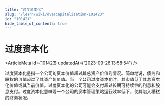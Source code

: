 ```yaml
---
title: "过度资本化"
slug: "/learn/wiki/overcapitalization-101423"
id: "101423"
hide_table_of_contents: true
---
```



# 过度资本化

<ArticleMeta id={101423} updatedAt={'2023-09-26 13:58:54'} />
<div className='border-solid border-b border-t-0 my-4 border-[var(--ifm-color-gray-300)]' />

过度资本化是指一个公司的资本价值超过其总资产价值的情况。简单地说，债务和股权的价值超过了其资产的价值。当一个公司过度资本化时，其市值低于其总资本化价值或其当前价值。过度资本化的公司可能会支付超过长期可持续性的利息和股息支付。过度资本化意味着一个公司的资本管理策略运行效率低下，使其陷入糟糕的财务状况。
